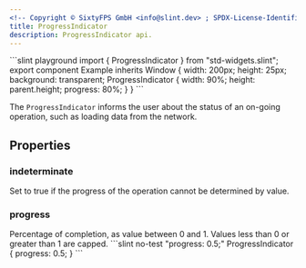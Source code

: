 ```yaml
---
<!-- Copyright © SixtyFPS GmbH <info@slint.dev> ; SPDX-License-Identifier: MIT -->
title: ProgressIndicator
description: ProgressIndicator api.
---
```



<CodeSnippetMD  imagePath="/src/assets/generated/std-widgets-progressindicator.png"  imageWidth="200" imageHeight="200"  imageAlt='progressindicator example'>
```slint playground
import { ProgressIndicator } from "std-widgets.slint";
export component Example inherits Window {
    width: 200px;
    height: 25px;
    background: transparent;
    ProgressIndicator {
        width: 90%;
        height: parent.height;
        progress: 80%;
    }
}
```
</CodeSnippetMD>

The `ProgressIndicator` informs the user about the status of an on-going operation, such as loading data from the network.

## Properties

### indeterminate
<SlintProperty propName="indeterminate" typeName="bool" defaultValue="false">
Set to true if the progress of the operation cannot be determined by value.
</SlintProperty>

### progress
<SlintProperty propName="progress" typeName="float" defaultValue="0">
Percentage of completion, as value between 0 and 1. Values less than 0 or greater than 1 are capped.
```slint no-test "progress: 0.5;"
ProgressIndicator {
    progress: 0.5;
}
```
</SlintProperty>
